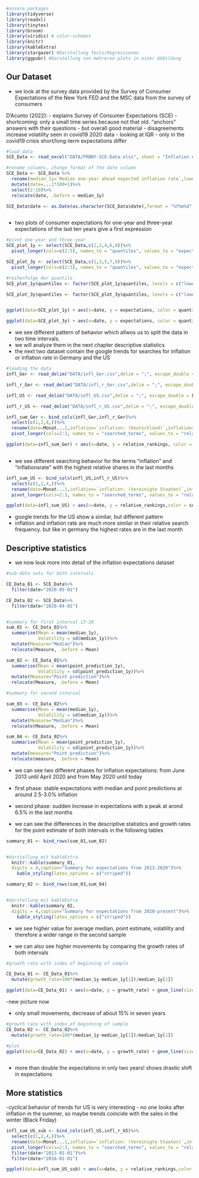<!--loading necessary packages-->
```r
#unsere packages
library(tidyverse)
library(readxl)
library(tinytex)
library(broom)
library(viridis) # color-schemes
library(knitr)
library(kableExtra)
library(stargazer) #Darstellung Tests/Regressionen
library(ggpubr) #Darstellung von mehreren plots in einer Abbildung

```

## Our Dataset


- we look at the survey data provided by the Survey of Consumer Expectations of the New York FED and the MSC data from the survey of consumers

D’Acunto (2022):
- explains Survey of Consumer Expectations (SCE)
- shortcoming: only a small time series because not that old. "anchors" answers with their questions
- but overall good material
- disagreements increase volatility seen in covid19 2020 data
- looking at IQR
- only in the covid19 crisis short/long-term expectations differ


<!--short term Expectations by the SCE-->
```r
#load data
SCE_Data <- read_excel("DATA/FRBNY-SCE-Data.xlsx", sheet = "Inflation expectations", skip = 2)

#rename columns, change format of the date column
SCE_Data <- SCE_Data %>%
  rename(median_1y=`Median one-year ahead expected inflation rate`,lower_quantil_1y=`25th Percentile one-year ahead expected inflation rate`, upper_quantil_1y=`75th Percentile one-year ahead expected inflation rate`,point_prediction_1y=`Median point prediction one-year ahead inflation rate`,median_3y=`Median three-year ahead expected inflation rate`,lower_quantil_3y=`25th Percentile three-year ahead expected inflation rate`, upper_quantil_3y=`75th Percentile three-year ahead expected inflation rate`,point_prediction_3y=`Median point prediction three-year ahead inflation rate`)%>%
  mutate(date=...1*100+1)%>%
  select(2:10)%>%
  relocate(date, .before = median_1y)

SCE_Data$date <- as.Date(as.character(SCE_Data$date),format = "%Y%m%d")



```

- two plots of consumer expectations for one-year and three-year expectations of the last ten years give a first expression



```r

#pivot one-year and three-year
SCE_plot_1y <- select(SCE_Data,c(1,2,4,6,8))%>%
  pivot_longer(cols=c(2:5), names_to = "quantiles", values_to = "expectations", values_drop_na = FALSE)

SCE_plot_3y <- select(SCE_Data,c(1,3,5,7,9))%>%
  pivot_longer(cols=c(2:5), names_to = "quantiles", values_to = "expectations", values_drop_na = FALSE)

#reihenfolge der quantile
SCE_plot_1y$quantiles <- factor(SCE_plot_1y$quantiles, levels = c("lower_quantil_1y","median_1y","point_prediction_1y","upper_quantil_1y"))

SCE_plot_3y$quantiles <- factor(SCE_plot_3y$quantiles, levels = c("lower_quantil_3y","median_3y","point_prediction_3y","upper_quantil_3y"))


ggplot(data=SCE_plot_1y) + aes(x=date, y = expectations, color = quantiles) + geom_line(size=0.8)+scale_color_viridis(discrete = TRUE)+labs(x="years", y="monthly expectations")+scale_x_date(date_labels = "%Y",date_breaks = "2 years")+ theme_minimal()

ggplot(data=SCE_plot_3y) + aes(x=date, y = expectations, color = quantiles) + geom_line(size=0.8)+scale_color_viridis(discrete = TRUE)+labs(x="years", y="monthly expectations")+scale_x_date(date_labels = "%Y",date_breaks = "2 years")+ theme_minimal()


```

- we see different pattern of behavior which allwos us to split the data in two time intervals.
- we will analyze them in the next chapter descriptive statistics
- the next two dataset contain the google trends for searches for inflation or inflation rate in Germany and the US

<!--Trends data for Germany/USA-->
```r
#loading the data
infl_Ger <- read_delim("DATA/infl_Ger.csv",delim = ";", escape_double = FALSE, col_types = cols(Monat = col_date(format = "%d/%m/%Y")), trim_ws = TRUE)

infl_r_Ger <- read_delim("DATA/infl_r_Ger.csv",delim = ";", escape_double = FALSE, col_types = cols(Monat = col_date(format = "%d/%m/%Y")), trim_ws = TRUE)

infl_US <- read_delim("DATA/infl_US.csv",delim = ";", escape_double = FALSE, col_types = cols(Monat = col_date(format = "%d/%m/%Y")), trim_ws = TRUE)

infl_r_US <- read_delim("DATA/infl_r_US.csv",delim = ";", escape_double = FALSE, col_types = cols(Monat = col_date(format = "%d/%m/%Y")), trim_ws = TRUE)

```


<!--Google trends for Germany-->
```r


infl_sum_Ger <- bind_cols(infl_Ger,infl_r_Ger)%>%
  select(c(1,2,4,))%>%
  rename(date=Monat...1,inflation=`inflation: (Deutschland)`,inflationsrate=`inflationsrate: (Deutschland)`)%>%
  pivot_longer(cols=2:3, names_to = "searched_terms", values_to = "relative_rankings", values_drop_na = FALSE)

ggplot(data=infl_sum_Ger) + aes(x=date, y = relative_rankings, color = searched_terms) + geom_line(size=0.9, alpha=1)+scale_color_manual(values=c("#00798c","#edae49"))+labs(x="years")+scale_x_date(date_labels = "%Y",date_breaks = "1 year")+ theme_minimal()  



```

- we see different searching behavior for the terms "inflation" and "inflationsrate" with the highest relative shares in the last months


<!--Google trends for USA-->
```r

infl_sum_US <- bind_cols(infl_US,infl_r_US)%>%
  select(c(1,2,4,))%>%
  rename(date=Monat...1,inflation=`inflation: (Vereinigte Staaten)`,inflation_rate=`inflation rate: (Vereinigte Staaten)`)%>%
  pivot_longer(cols=2:3, names_to = "searched_terms", values_to = "relative_rankings", values_drop_na = FALSE)

ggplot(data=infl_sum_US) + aes(x=date, y = relative_rankings,color = searched_terms) + geom_line(size=0.9,alpha=1)+scale_color_manual(values=c("#00798c","#edae49"))+labs(x="years")+scale_x_date(date_labels = "%Y",date_breaks = "1 year")+ theme_minimal()  


```

- google trends for the US show a similar, but different pattern
- inflation and inflation rate are much more similar in their relative search frequency. but like in germany the highest rates are in the last month

\newpage


## Descriptive statistics

- we now look more into detail of the inflation expectations dataset

<!--Descriptive statistics-->
```r
#sub-data sets for both intervals

CE_Data_01 <- SCE_Data%>%
  filter(date<"2020-05-01")

CE_Data_02 <- SCE_Data%>%
  filter(date>"2020-04-01")


#summary for first interval 13-20
sum_01 <- CE_Data_01%>%
  summarise(Mean = mean(median_1y),
            Volatility = sd(median_1y))%>%
  mutate(Measure="Median")%>%
  relocate(Measure, .before = Mean)

sum_02 <- CE_Data_01%>%
  summarise(Mean = mean(point_prediction_1y),
            Volatility = sd(point_prediction_1y))%>%
  mutate(Measure="Point prediction")%>%
  relocate(Measure, .before = Mean)

#summary for second interval

sum_03 <- CE_Data_02%>%
  summarise(Mean = mean(median_1y),
            Volatility = sd(median_1y))%>%
  mutate(Measure="Median")%>%
  relocate(Measure, .before = Mean)

sum_04 <- CE_Data_02%>%
  summarise(Mean = mean(point_prediction_1y),
            Volatility = sd(point_prediction_1y))%>%
  mutate(measure="Point prediction")%>%
  relocate(measure, .before = Mean)


```

- we can see two different phases for inflation expectations: from June 2013 until April 2020 and from May 2020 until today
- first phase: stable expectations with median and point predictions at around 2.5-3.0% inflation
- second phase: sudden increase in expectations with a peak at arond 6.5% in the last months

- we can see the differences in the descriptive statistics and growth rates for the point estimate of both intervals in the following tables



```r
summary_01 <- bind_rows(sum_01,sum_02)  


#darstellung mit kableExtra
  knitr::kable(summary_01,
  digits = 4,caption="Summary for expectations from 2013-2020")%>%
    kable_styling(latex_options = c("striped"))
```

```r
summary_02 <- bind_rows(sum_03,sum_04)  


#darstellung mit kableExtra
  knitr::kable(summary_02,
  digits = 4,caption="Summary for expectations from 2020-present")%>%
    kable_styling(latex_options = c("striped"))
```
- we see higher value for average median, point estimate, volatility and therefore a wider range in the second sample

- we can also see higher movements by comparing the growth rates of both intervals


<!--growth rates for first interval-->
```r

#growth rate with index of beginning of sample

CE_Data_01 <- CE_Data_01%>%
  mutate(growth_rate=100*(median_1y-median_1y[1])/median_1y[1])

ggplot(data=CE_Data_01) + aes(x=date, y = growth_rate) + geom_line(size=1.2,color = "#00798c")+labs(x="years", y="growth rate to basis year")+scale_x_date(date_labels = "%Y",date_breaks = "1 year")+ theme_minimal()

```


-new picture now





- only small movements, decrease of about 15% in seven years

<!--growth rates-->
```r

#growth rate with index of beginning of sample
CE_Data_02 <- CE_Data_02%>%
  mutate(growth_rate=100*(median_1y-median_1y[1])/median_1y[1])

#plot
ggplot(data=CE_Data_02) + aes(x=date, y = growth_rate) + geom_line(size=1.2,color = "#00798c")+labs(x="years", y="growth rate to basis year")+scale_x_date(date_labels = "%m-%Y",date_breaks = "3 months")+ theme_minimal()



```


- more than double the expectations in only two years! shows drastic shift in expectations


\newpage


## More statistics

-cyclical behavior of trends for US is very interesting
- no one looks after inflation in the summer, so maybe trends coincide with the sales in the winter (Black Friday)

<!--Google trends for USA-->
```r

infl_sum_US_sub <- bind_cols(infl_US,infl_r_US)%>%
  select(c(1,2,4,))%>%
  rename(date=Monat...1,inflation=`inflation: (Vereinigte Staaten)`,inflation_rate=`inflation rate: (Vereinigte Staaten)`)%>%
  pivot_longer(cols=2:3, names_to = "searched_terms", values_to = "relative_rankings", values_drop_na = FALSE)%>%
  filter(date>"2013-01-01")%>%
  filter(date<"2016-01-01")

ggplot(data=infl_sum_US_sub) + aes(x=date, y = relative_rankings,color = searched_terms) + geom_line(size=0.9,alpha=1)+scale_color_manual(values=c("#00798c","#edae49"))+labs(x="months")+scale_x_date(date_labels = "%m",date_breaks = "2 months")+ theme_minimal()  


```







\newpage